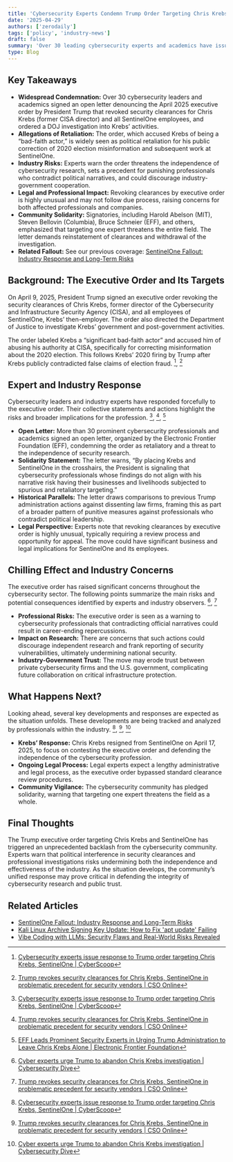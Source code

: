 ```yaml
---
title: 'Cybersecurity Experts Condemn Trump Order Targeting Chris Krebs and SentinelOne'
date: '2025-04-29'
authors: ['zerodaily']
tags: ['policy', 'industry-news']
draft: false
summary: 'Over 30 leading cybersecurity experts and academics have issued a public letter condemning former President Trump’s executive order revoking security clearances for Chris Krebs and SentinelOne, warning of chilling effects on independent security research and industry-government trust.'
type: Blog
---
```


<div style={{ display: "flex", justifyContent: "center" }}>
  <SpotifyEmbed trackId="3Cy488EWbjt4MXZ0zK5shW" type="episode" height={152} width="50%" />
</div>

## Key Takeaways

- **Widespread Condemnation:** Over 30 cybersecurity leaders and academics signed an open letter denouncing the April 2025 executive order by President Trump that revoked security clearances for Chris Krebs (former CISA director) and all SentinelOne employees, and ordered a DOJ investigation into Krebs’ activities.
- **Allegations of Retaliation:** The order, which accused Krebs of being a “bad-faith actor,” is widely seen as political retaliation for his public correction of 2020 election misinformation and subsequent work at SentinelOne.
- **Industry Risks:** Experts warn the order threatens the independence of cybersecurity research, sets a precedent for punishing professionals who contradict political narratives, and could discourage industry-government cooperation.
- **Legal and Professional Impact:** Revoking clearances by executive order is highly unusual and may not follow due process, raising concerns for both affected professionals and companies.
- **Community Solidarity:** Signatories, including Harold Abelson (MIT), Steven Bellovin (Columbia), Bruce Schneier (EFF), and others, emphasized that targeting one expert threatens the entire field. The letter demands reinstatement of clearances and withdrawal of the investigation.
- **Related Fallout:** See our previous coverage: [SentinelOne Fallout: Industry Response and Long-Term Risks](/blog/2025-04-17-sentinelone-fallout)

## Background: The Executive Order and Its Targets

On April 9, 2025, President Trump signed an executive order revoking the security clearances of Chris Krebs, former director of the Cybersecurity and Infrastructure Security Agency (CISA), and all employees of SentinelOne, Krebs’ then-employer. The order also directed the Department of Justice to investigate Krebs’ government and post-government activities.

The order labeled Krebs a “significant bad-faith actor” and accused him of abusing his authority at CISA, specifically for correcting misinformation about the 2020 election. This follows Krebs’ 2020 firing by Trump after Krebs publicly contradicted false claims of election fraud. [^1], [^2]

## Expert and Industry Response

Cybersecurity leaders and industry experts have responded forcefully to the executive order. Their collective statements and actions highlight the risks and broader implications for the profession. [^1], [^2], [^3]

- **Open Letter:** More than 30 prominent cybersecurity professionals and academics signed an open letter, organized by the Electronic Frontier Foundation (EFF), condemning the order as retaliatory and a threat to the independence of security research.
- **Solidarity Statement:** The letter warns, “By placing Krebs and SentinelOne in the crosshairs, the President is signaling that cybersecurity professionals whose findings do not align with his narrative risk having their businesses and livelihoods subjected to spurious and retaliatory targeting.”
- **Historical Parallels:** The letter draws comparisons to previous Trump administration actions against dissenting law firms, framing this as part of a broader pattern of punitive measures against professionals who contradict political leadership.
- **Legal Perspective:** Experts note that revoking clearances by executive order is highly unusual, typically requiring a review process and opportunity for appeal. The move could have significant business and legal implications for SentinelOne and its employees.

## Chilling Effect and Industry Concerns

The executive order has raised significant concerns throughout the cybersecurity sector. The following points summarize the main risks and potential consequences identified by experts and industry observers. [^4], [^2]

- **Professional Risks:** The executive order is seen as a warning to cybersecurity professionals that contradicting official narratives could result in career-ending repercussions.
- **Impact on Research:** There are concerns that such actions could discourage independent research and frank reporting of security vulnerabilities, ultimately undermining national security.
- **Industry-Government Trust:** The move may erode trust between private cybersecurity firms and the U.S. government, complicating future collaboration on critical infrastructure protection.

## What Happens Next?

Looking ahead, several key developments and responses are expected as the situation unfolds. These developments are being tracked and analyzed by professionals within the industry. [^1], [^2], [^4]

- **Krebs’ Response:** Chris Krebs resigned from SentinelOne on April 17, 2025, to focus on contesting the executive order and defending the independence of the cybersecurity profession.
- **Ongoing Legal Process:** Legal experts expect a lengthy administrative and legal process, as the executive order bypassed standard clearance review procedures.
- **Community Vigilance:** The cybersecurity community has pledged solidarity, warning that targeting one expert threatens the field as a whole.

## Final Thoughts

The Trump executive order targeting Chris Krebs and SentinelOne has triggered an unprecedented backlash from the cybersecurity community. Experts warn that political interference in security clearances and professional investigations risks undermining both the independence and effectiveness of the industry. As the situation develops, the community’s unified response may prove critical in defending the integrity of cybersecurity research and public trust.

## Related Articles

- [SentinelOne Fallout: Industry Response and Long-Term Risks](/blog/2025-04-17-sentinelone-fallout)
- [Kali Linux Archive Signing Key Update: How to Fix 'apt update' Failing](/blog/2025-04-28-kali-linux-archive-signing-key-fix-apt-update-failing)
- [Vibe Coding with LLMs: Security Flaws and Real-World Risks Revealed](/blog/2025-04-25-vibe-coding-llms-security-flaws)

[^1]: [Cybersecurity experts issue response to Trump order targeting Chris Krebs, SentinelOne | CyberScoop](https://cyberscoop.com/eff-letter-chris-krebs-donald-trump-executive-order/)
[^2]: [Trump revokes security clearances for Chris Krebs, SentinelOne in problematic precedent for security vendors | CSO Online](https://www.csoonline.com/article/3958808/trump-revokes-security-clearances-for-chris-krebs-sentinelone-in-problematic-precedent-for-security-vendors.html)
[^3]: [EFF Leads Prominent Security Experts in Urging Trump Administration to Leave Chris Krebs Alone | Electronic Frontier Foundation](https://www.eff.org/press/releases/eff-leads-prominent-security-experts-urging-trump-administration-leave-chris-krebs)
[^4]: [Cyber experts urge Trump to abandon Chris Krebs investigation | Cybersecurity Dive](https://www.cybersecuritydive.com/news/chris-krebs-trump-investigation-letter-experts-eff/746558/)
